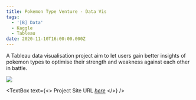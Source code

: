 ```yaml
---
title: Pokemon Type Venture - Data Vis
tags:
  - '[B] Data'
  - Kaggle
  - Tableau
date: 2020-11-10T16:00:00.000Z
---
```


A Tableau data visualisation project aim to let users gain better insights of pokemon types to optimise their strength and weakness against each other in battle.

![](/Pokemon-Visualisation.png)

<TextBox
  text={<>
    Project Site URL *[here](https://public.tableau.com/app/profile/chantelle.loh.yi.wei/viz/PokemonTypeVenture/Dashboard1)*
  </>}
/>
